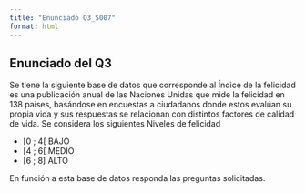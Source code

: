 ```yaml
---
title: "Enunciado Q3_S007"
format: html
---
```


## Enunciado del Q3

Se tiene la siguiente base de datos que corresponde al Índice de la felicidad es una publicación anual de las Naciones Unidas que mide la felicidad en 138 países, basándose en encuestas a ciudadanos donde estos evalúan su propia vida y sus respuestas se relacionan con distintos factores de calidad de vida.
Se considera los siguientes Niveles de felicidad

- [0 ; 4[ BAJO
- [4 ; 6[ MEDIO
- [6 ; 8] ALTO

En función a esta base de datos responda las preguntas solicitadas. 

